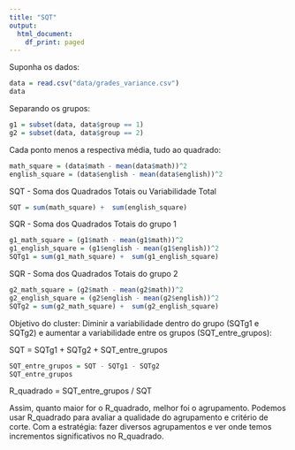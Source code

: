 ```yaml
---
title: "SQT"
output:
  html_document:
    df_print: paged
---
```


Suponha os dados:
```r
data = read.csv("data/grades_variance.csv")
data
```

Separando os grupos:
```r
g1 = subset(data, data$group == 1)
g2 = subset(data, data$group == 2)
```

Cada ponto menos a respectiva média, tudo ao quadrado:
```r
math_square = (data$math - mean(data$math))^2
english_square = (data$english - mean(data$english))^2
```

SQT - Soma dos Quadrados Totais ou Variabilidade Total

```r
SQT = sum(math_square) +  sum(english_square)
```

SQR - Soma dos Quadrados Totais do grupo 1
```r
g1_math_square = (g1$math - mean(g1$math))^2
g1_english_square = (g1$english - mean(g1$english))^2
SQTg1 = sum(g1_math_square) +  sum(g1_english_square)
```

SQR - Soma dos Quadrados Totais do grupo 2
```r
g2_math_square = (g2$math - mean(g2$math))^2
g2_english_square = (g2$english - mean(g2$english))^2
SQTg2 = sum(g2_math_square) +  sum(g2_english_square)
```

Objetivo do cluster: Diminir a variabilidade dentro do grupo (SQTg1 e SQTg2) e aumentar a variabilidade entre os grupos (SQT_entre_grupos):

SQT = SQTg1 + SQTg2 + SQT_entre_grupos 

```r
SQT_entre_grupos = SQT - SQTg1 - SQTg2
SQT_entre_grupos
```

R_quadrado =  SQT_entre_grupos / SQT

Assim, quanto maior for o R_quadrado, melhor foi o agrupamento.
Podemos usar R_quadrado para avaliar a qualidade do agrupamento e critério de corte.
Com a estratégia: fazer diversos agrupamentos e ver onde temos incrementos significativos no R_quadrado.



